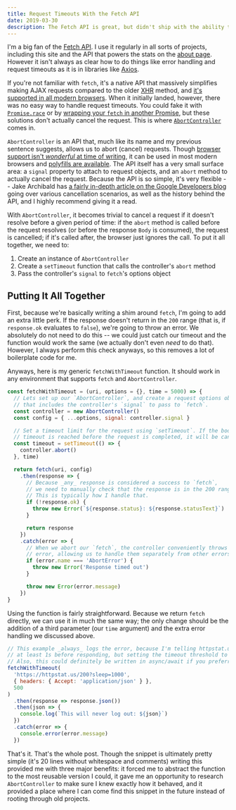 ```yaml
---
title: Request Timeouts With the Fetch API
date: 2019-03-30
description: The Fetch API is great, but didn't ship with the ability to timeout requests. There's a new API to help with that.
---
```


I'm a big fan of the [Fetch API](https://developer.mozilla.org/en-US/docs/Web/API/Fetch_API). I use it regularly in all sorts of projects, including this site and the API that powers the stats on the [about page](/about/). However it isn't always as clear how to do things like error handling and request timeouts as it is in libraries like [Axios](https://github.com/axios/axios).

If you're not familiar with `fetch`, it's a native API that massively simplifies making AJAX requests compared to the older [XHR](https://developer.mozilla.org/en-US/docs/Web/API/XMLHTTPRequest) method, and [it's supported in all modern browsers](https://caniuse.com/#feat=fetch). When it initially landed, however, there was no easy way to handle request timeouts. You could fake it with [`Promise.race`](https://developer.mozilla.org/en-US/docs/Web/JavaScript/Reference/Global_Objects/Promise/race) or by [wrapping your `fetch` in another Promise](https://github.com/github/fetch/issues/175#issuecomment-216791333), but these solutions don't actually cancel the request. This is where [`AbortController`](https://developer.mozilla.org/en-US/docs/Web/API/AbortController) comes in.

`AbortController` is an API that, much like its name and my previous sentence suggests, allows us to abort (cancel) requests. Though [browser support isn't _wonderful_ at time of writing](https://caniuse.com/#feat=abortcontroller), it can be used in most modern browsers and [polyfills are available](https://github.com/mo/abortcontroller-polyfill). The API itself has a very small surface area: a `signal` property to attach to request objects, and an `abort` method to actually cancel the request. Because the API is so simple, it's very flexible -- Jake Archibald has [a fairly in-depth article on the Google Developers blog](https://developers.google.com/web/updates/2017/09/abortable-fetch) going over various cancellation scenarios, as well as the history behind the API, and I highly recommend giving it a read.

With `AbortController`, it becomes trivial to cancel a request if it doesn't resolve before a given period of time: if the `abort` method is called before the request resolves (or before the response `Body` is consumed), the request is cancelled; if it's called after, the browser just ignores the call. To put it all together, we need to:

1. Create an instance of `AbortController`
1. Create a `setTimeout` function that calls the controller's `abort` method
1. Pass the controller's `signal` to `fetch`'s options object

## Putting It All Together

First, because we're basically writing a shim around `fetch`, I'm going to add an extra little perk. If the response doesn't return in the `200` range (that is, if `response.ok` evaluates to `false`), we're going to throw an error. We absolutely do not need to do this -- we could just catch our timeout and the function would work the same (we actually don't even _need_ to do that). However, I always perform this check anyways, so this removes a lot of boilerplate code for me.

Anyways, here is my generic `fetchWithTimeout` function. It should work in any environment that supports `fetch` and `AbortController`.

```js
const fetchWithTimeout = (uri, options = {}, time = 5000) => {
  // Lets set up our `AbortController`, and create a request options object
  // that includes the controller's `signal` to pass to `fetch`.
  const controller = new AbortController()
  const config = { ...options, signal: controller.signal }

  // Set a timeout limit for the request using `setTimeout`. If the body of this
  // timeout is reached before the request is completed, it will be cancelled.
  const timeout = setTimeout(() => {
    controller.abort()
  }, time)

  return fetch(uri, config)
    .then(response => {
      // Because _any_ response is considered a success to `fetch`,
      // we need to manually check that the response is in the 200 range.
      // This is typically how I handle that.
      if (!response.ok) {
        throw new Error(`${response.status}: ${response.statusText}`)
      }

      return response
    })
    .catch(error => {
      // When we abort our `fetch`, the controller conveniently throws a named
      // error, allowing us to handle them separately from other errors.
      if (error.name === 'AbortError') {
        throw new Error('Response timed out')
      }

      throw new Error(error.message)
    })
}
```

Using the function is fairly straightforward. Because we return `fetch` directly, we can use it in much the same way; the only change should be the addition of a third parameter (our `time` argument) and the extra error handling we discussed above.

```js
// This example _always_ logs the error, because I'm telling httpstat.us to wait
// at least 1s before responding, but setting the timeout threshold to 500ms.
// Also, this could definitely be written in async/await if you preferred.
fetchWithTimeout(
  'https://httpstat.us/200?sleep=1000',
  { headers: { Accept: 'application/json' } },
  500
)
  .then(response => response.json())
  .then(json => {
    console.log(`This will never log out: ${json}`)
  })
  .catch(error => {
    console.error(error.message)
  })
```

That's it. That's the whole post. Though the snippet is ultimately pretty simple (it's 20 lines without whitespace and comments) writing this provided me with three major benefits: it forced me to abstract the function to the most reusable version I could, it gave me an opportunity to research `AbortController` to make sure I knew exactly how it behaved, and it provided a place where I can come find this snippet in the future instead of rooting through old projects.
